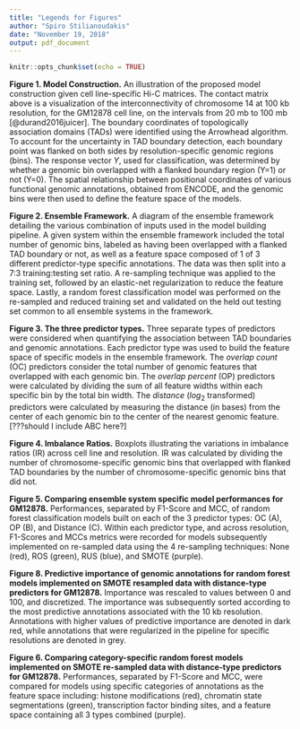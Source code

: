 ```yaml
---
title: "Legends for Figures"
author: "Spiro Stilianoudakis"
date: "November 19, 2018"
output: pdf_document
---
```


```r
knitr::opts_chunk$set(echo = TRUE)
```

**Figure 1. Model Construction.** An illustration of the proposed model construction given cell line-specific Hi-C matrices. The contact matrix above is a visualization of the interconnectivity of chromosome 14 at 100 kb resolution, for the GM12878 cell line, on the intervals from 20 mb to 100 mb [@durand2016juicer]. The boundary coordinates of topologically association domains (TADs) were identified using the Arrowhead algorithm. To account for the uncertainty in TAD boundary detection, each boundary point was flanked on both sides by resolution-specific genomic regions (bins). The response vector $Y$, used for classification, was determined by whether a genomic bin overlapped with a flanked boundary region (Y=1) or not (Y=0). The spatial relationship between positional coordinates of various functional genomic annotations, obtained from ENCODE, and the genomic bins were then used to define the feature space of the models.

**Figure 2. Ensemble Framework.** A diagram of the ensemble framework detailing the various combination of inputs used in the model building pipeline. A given system within the ensemble framework included the total number of genomic bins, labeled as having been overlapped with a flanked TAD boundary or not, as well as a feature space composed of 1 of 3 different predictor-type specific annotations. The data was then split into a 7:3 training:testing set ratio. A re-sampling technique was applied to the training set, followed by an elastic-net regularization to reduce the feature space. Lastly, a random forest classification model was performed on the re-sampled and reduced training set and validated on the held out testing set common to all ensemble systems in the framework.

**Figure 3. The three predictor types.** Three separate types of predictors were considered when quantifying the association between TAD boundaries and genomic annotations. Each predictor type was used to build the feature space of specific models in the ensemble framework. The _overlap count_ (OC) predictors consider the total number of genomic features that overlapped with each genomic bin. The _overlap percent_ (OP) predictors were calculated by dividing the sum of all feature widths within each specific bin by the total bin width. The _distance_ ($log_{2}$ transformed) predictors were calculated by measuring the distance (in bases) from the center of each genomic bin to the center of the nearest genomic feature. [???should I include ABC here?]

**Figure 4. Imbalance Ratios.** Boxplots illustrating the variations in imbalance ratios (IR) across cell line and resolution. IR was calculated by dividing the number of chromosome-specific genomic bins that overlapped with flanked TAD boundaries by the number of chromosome-specific genomic bins that did not. 

**Figure 5. Comparing ensemble system specific model performances for GM12878.** Performances, separated by F1-Score and MCC, of random forest classification models built on each of the 3 predictor types: OC (A), OP (B), and Distance (C). Within each predictor type, and across resolution, F1-Scores and MCCs metrics were recorded for models subsequently implemented on re-sampled data using the 4 re-sampling techniques: None (red), ROS (green), RUS (blue), and SMOTE (purple).

**Figure 8. Predictive importance of genomic annotations for random forest models implemented on SMOTE resampled data with distance-type predictors for GM12878.** Importance was rescaled to values between 0 and 100, and discretized. The importance was subsequently sorted according to the most predictive annotations associated with the 10 kb resolution. Annotations with higher values of predictive importance are denoted in dark red, while annotations that were regularized in the pipeline for specific resolutions are denoted in grey.

**Figure 6. Comparing category-specific random forest models implemented on SMOTE re-sampled data with distance-type predictors for GM12878.** Performances, separated by F1-Score and MCC, were compared for models using specific categories of annotations as the feature space including: histone modifications (red), chromatin state segmentations (green), transcription factor binding sites, and a feature space containing all 3 types combined (purple). 

<!--
**Figure 7. Comparing $log_{2}$ distance profiles of top predictive transcription factor binding sites by bin class for 10 kb resolution, on GM12878.** Violin plots (top) and plots of differences in quantiles (bottom) between genomic bin class for 4 of the top predictive TFBS determined by the best performing model, including: SMC3 (A), ZNF143 (B), CTCF (C), and RAD21 (D). For the plots of differences in quantiles, the reference group are the genomic bins that did not overlap with a flanked TAD boundary. That is, quantile differences above 0 indicate that bins that overlapped with flanked TAD boundaries exhibited smaller quantiles.
-->

<!--
**Figure 4. Barplots comparing model performance for each predictor type.** Model performances were evaluated using F1-score, MCC, and balanced accuracy for each of the 4 resampling techniques, across both the GM12878 (A) and K562 (B) cell lines. The results presented are for models applied to 10 kb resolution data.

**Figure 5. Line plots comparing models using SMOTE resampling with distance-type predictors.** Model performances were evaluated using F1-score, MCC, and balanced accuracy for each of the 4 data resolutions, across both the GM12878 (red, solid line) and K562 (blue; dashed line) cell lines. For a given metric, each point represents a model applied to a particular resolution with distance type predictors for the feature space, after which the SMOTE algorithm was used to create balanced classes on the trianing set.

**Figure 6. Variable importance of the top 20 most predictive genomic annotations for models using SMOTE resampling with distance-type predictors.** The list of genomic features are the union of the top 20 most important genomic annotations across resolutions for the GM12878 (A) and K562 (B) cell lines. Variable importance is assigned on a continuous scale (range: 0-100). Grid entries filled in gray denote an annotation that was not featured as one of the top 20 most predictive variables in a given model. The genomic annotations are sorted by highest level of importance obtained from a random forest model using distance-type predictors at the 10 kb data resolution, while using SMOTE resampling, for each cell line respectively.
-->

<!--
**Figures 4-8. Precision-Recall curves for 10 kb data.** Precision-recall curves were used to initially compare performance of random forest models with different predictor types on 10 kb resolution data, across each resampling technique. GM12878 (solid line) and K562 (dashed line) cell lines were compared with predictor type-specific models which included overlap counts (blue), overlap percents (purple), log distance (green), and all three combined (red). 
-->

<!--
**Figure 9-13. Recursive Feature Elimination for 10 kb data** Beginning with the full set of distance type predictors for each cell line, models built on 10 kb resolution data were recursively evaluated at different subsets of feature size. For convenience and computational efficiency, feature size decreasing in powers of 2 was considered. The maximum size for feature subsets differed between cell line due the available annotations that were considered and provided in Supplementary Table 1. Near optimal performance was achieved using the top 32 distance type predictors for both the GM12878 (red) and K562 cell lines (blue).
-->


